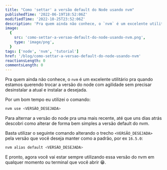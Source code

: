 ```yaml
---
title: "Como 'settar' a versão default do Node usando nvm"
publishedTime: '2022-06-19T18:52:06Z'
modifiedTime: '2022-10-25T23:52:06Z'
description: 'Pra quem ainda não conhece, o `nvm` é um excelente utilitário pra quando estamos querendo trocar a versão do node com agilidade sem precisar desinstalar a atual e instalar a desejada.'
image:
  {
    src: 'como-settar-a-versao-default-do-node-usando-nvm.png',
    type: 'image/png',
  }
tags: ['node', 'nvm', 'tutorial']
href: '/blog/como-settar-a-versao-default-do-node-usando-nvm'
reactionsLength: 0
commentsLength: 0
---
```


Pra quem ainda não conhece, o `nvm` é um excelente utilitário pra quando estamos querendo trocar a versão do node com agilidade sem precisar desinstalar a atual e instalar a desejada.

Por um bom tempo eu utilizei o comando:

```bash
nvm use <VERSÃO_DESEJADA>
```

Para alternar a versão do node pra uma mais recente, até que uns dias atrás descobri como alterar de forma bem simples a versão default do nvm.

Basta utilizar o seguinte comando alterando o trecho `<VERSÃO_DESEJADA>` pela versão que você deseja manter como a padrão, por ex `16.5.0`:

```bash
nvm alias default <VERSÃO_DESEJADA>
```

E pronto, agora você vai estar sempre utilizando essa versão do nvm em qualquer momento ou terminal que você abrir 😁.

